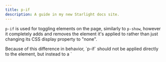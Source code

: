 ```yaml
---
title: p-if
description: A guide in my new Starlight docs site.
---
```



<script type="module" src="https://pyscript.net/releases/2024.11.1/core.js"></script>
<script type="mpy" src="/public/examples/p-if/example1.py" config="/public/examples/pyscript.json"></script>

`p-if` is used for toggling elements on the page, similarly to `p-show`, however it completely adds and removes the element it's applied to rather than just changing its CSS display property to "none".

<Aside type="note">
Because of this difference in behavior, `p-if` should not be applied directly to the element, but instead to a `<template>` tag that encloses the element.

That template element MUST contain only one root element.

This way, Prune can keep a record of the element once it's removed from the page.
</Aside>



<Code code={pythonCode} lang="py" title="demo.py" />
<Code code={HTMLCode} lang="html" title="index.html" />
<div class="result" set:html={HTMLCode}></div>


